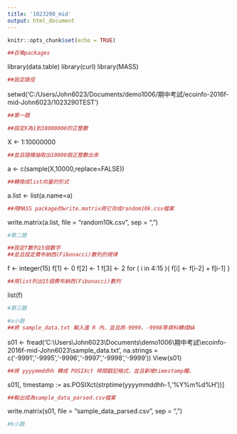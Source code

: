 ```yaml
---
title: '1023290_mid'
output: html_document
---
```


```r
knitr::opts_chunk$set(echo = TRUE)
```


```r
##召喚packages
```
library(data.table)
library(curl)
library(MASS)
```r
##設定路徑
```
setwd('C:/Users/John6023/Documents/demo1006/期中考試/ecoinfo-2016f-mid-John6023/1023290TEST')

```r
##第一題
```
```r
##設定X為1到10000000的正整數
```

X <- 1:10000000
```r
##並且隨機抽取出10000個正整數出來
```

a <- c(sample(X,10000,replace=FALSE))
```r
##轉換成list向量的形式
```

a.list <- list(a.name=a)
```r
##用MASS package的write.matrix將它存成random10k.csv檔案
```

write.matrix(a.list, file = "random10k.csv", sep = ",")

```r
#第二題
```
```r
##設定f數列15個數字
##並且設定費布納西(Fibonacci)數列的規律
```
f <- integer(15)
  f[1] <- 0
  f[2] <- 1
  f[3] <- 2
  for ( i in 4:15 ){
    f[i] <- f[i-2] + f[i-1]
  }
```r
##用list列出15個費布納西(Fibonacci)數列
```
list(f)

```r
#第三題
```

```r
#a小題
##將 sample_data.txt 輸入進 R 內，並且將-9999、-9998等資料轉成NA
```
s01 <- fread('C:\\Users\\John6023\\Documents\\demo1006\\期中考試\\ecoinfo-2016f-mid-John6023\\sample_data.txt', na.strings = c('-9991','-9995','-9996','-9997','-9998','-9999'))
View(s01)
```r
##將 yyyymmddhh 轉成 POSIXct 時間戳記格式，並且新增timestamp欄。
```
s01[, timestamp := as.POSIXct(strptime(yyyymmddhh-1,'%Y%m%d%H'))]
```r
##輸出成為sample_data_parsed.csv檔案
```
write.matrix(s01, file = "sample_data_parsed.csv", sep = ",")
```r
#b小題
```

